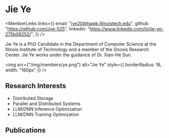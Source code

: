 
# Jie Ye

<div style={{display: 'flex', flexDirection: 'row'}}>

<div style={{flex: 1, display: 'flex', flexDirection: 'column'}}>

<MemberLinks
  links={{
    email: "jye20@hawk.illinoistech.edu",
    github: "https://github.com/Jye-525",
    linkedin: "https://www.linkedin.com/in/jie-ye-275b08252/",
  }}
/>

Jie Ye is a PhD Candidate in the Department of Computer Science at the Illinois Institute of Technology and a member of the Gnosis Research Center. Jie Ye works under the guidance of Dr. Xian-He Sun.

</div>

<div style={{paddingLeft: 32}}>

<img
  src={"/img/members/ye.png"}
  alt="Jie Ye"
  style={{ borderRadius: 16, width: "160px" }}
/>

</div>

</div>

## Research Interests

- Distributed Storage
- Parallel and Distributed Systems
- LLM/DNN Inference Optimization
- LLM/DNN Training Optimization

## Publications

<MemberPublications authorShortName="J. Ye" />
